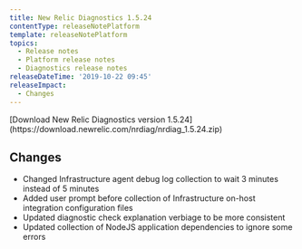 ```yaml
---
title: New Relic Diagnostics 1.5.24
contentType: releaseNotePlatform
template: releaseNotePlatform
topics:
  - Release notes
  - Platform release notes
  - Diagnostics release notes
releaseDateTime: '2019-10-22 09:45'
releaseImpact:
  - Changes
---
```


<Callout variant="tip">
  [Download New Relic Diagnostics version 1.5.24](https://download.newrelic.com/nrdiag/nrdiag_1.5.24.zip)
</Callout>

## Changes

* Changed Infrastructure agent debug log collection to wait 3 minutes instead of 5 minutes
* Added user prompt before collection of Infrastructure on-host integration configuration files
* Updated diagnostic check explanation verbiage to be more consistent
* Updated collection of NodeJS application dependencies to ignore some errors
